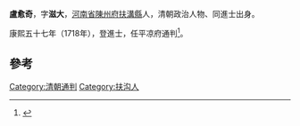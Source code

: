 '''盧愈奇'''，字'''滋大'''，[[河南省|河南省]][[陳州府|陳州府]][[扶溝縣|扶溝縣]]人，清朝政治人物、同進士出身。

康熙五十七年（1718年），登進士，任平凉府通判<ref>{{cite news|title=扶沟县历代进士名录|url=http://www.fugou.gov.cn/fgw/News_View.asp?NewsID=1504|accessdate=2013-09-15|newspaper=扶沟县人民政府|archive-date=2013-09-21|archive-url=https://web.archive.org/web/20130921060055/http://www.fugou.gov.cn/fgw/News_View.asp?NewsID=1504|dead-url=no}}</ref>。

==參考==
{{reflist}}
{{清朝人物小作品}}
{{康熙五十七年戊戌科殿試金榜}}
{{DEFAULTSORT:Lu卢}}
[[Category:清朝通判|Category:清朝通判]]
[[Category:扶沟人|Category:扶沟人]]